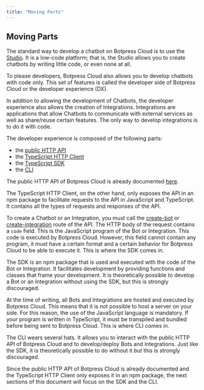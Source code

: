 ```yaml
---
title: "Moving Parts"
---
```


## Moving Parts

The standard way to develop a chatbot on Botpress Cloud is to use the [Studio](studio.botpress.cloud). It is a low-code platform; that is, the Studio allows you to create chatbots by writing little code, or even none at all.

To please developers, Botpress Cloud also allows you to develop chatbots with code only. This set of features is called the developer side of Botpress Cloud or the developer experience (DX).

In addition to allowing the development of Chatbots, the developer experience also allows the creation of Integrations. Integrations are applications that allow Chatbots to communicate with external services as well as share/reuse certain features. The only way to develop integrations is to do it with code.

The developer experience is composed of the following parts:

- the [public HTTP API](https://botpress.com/docs/api/)
- the [TypeScript HTTP Client](https://npmjs.com/package/@botpress/client)
- the [TypeScript SDK](https://npmjs.com/package/@botpress/sdk)
- the [CLI](https://npmjs.com/package/@botpress/cli)

The public HTTP API of Botpress Cloud is already documented [here](https://botpress.io/docs/cloud/api).

The TypeScript HTTP Client, on the other hand, only exposes the API in an npm package to facilitate requests to the API in JavaScript and TypeScript. It contains all the types of requests and responses of the API.

To create a Chatbot or an Integration, you must call the [create-bot](https://botpress.com/docs/api/#bot-create-bot) or [create-integration](https://botpress.com/docs/api/#bot-create-integration) route of the API. The HTTP body of the request contains a `code` field. This is the JavaScript program of the Bot or Integration. This code is executed by Botpress Cloud. However, this field cannot contain any program, it must have a certain format and a certain behavior for Botpress Cloud to be able to execute it. This is where the SDK comes in.

The SDK is an npm package that is used and executed with the code of the Bot or Integration. It facilitates development by providing functions and classes that frame your development. It is theoretically possible to develop a Bot or an Integration without using the SDK, but this is strongly discouraged.

At the time of writing, all Bots and Integrations are hosted and executed by Botpress Cloud. This means that it is not possible to host a server on your side. For this reason, the use of the JavaScript language is mandatory. If your program is written in TypeScript, it must be transpiled and bundled before being sent to Botpress Cloud. This is where CLI comes in.

The CLI wears several hats. It allows you to interact with the public HTTP API of Botpress Cloud and to develop/deploy Bots and Integrations. Just like the SDK, it is theoretically possible to do without it but this is strongly discouraged.

Since the public HTTP API of Botpress Cloud is already documented and the TypeScript HTTP Client only exposes it in an npm package, the next sections of this document will focus on the SDK and the CLI.
